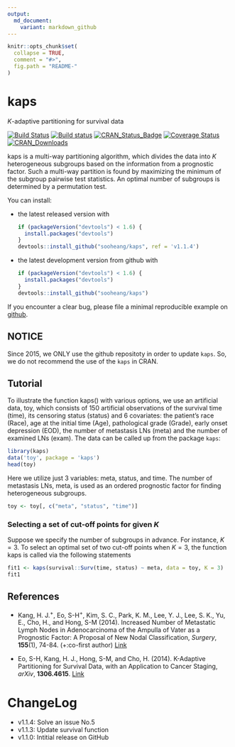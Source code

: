 ```yaml
---
output:
  md_document:
    variant: markdown_github
---
```


<!-- README.md is generated from README.Rmd. Please edit that file -->

```r
knitr::opts_chunk$set(
  collapse = TRUE,
  comment = "#>",
  fig.path = "README-"
)
```

# kaps  
$K$-adaptive partitioning for survival data 

[![Build Status](https://travis-ci.org/sooheang/kaps.svg?branch=master)](https://travis-ci.org/sooheang/kaps)
[![Build status](https://ci.appveyor.com/api/projects/status/x7frit6xwy688d5e/branch/master?svg=true)](https://ci.appveyor.com/project/sooheang/kaps/branch/master)
[![CRAN_Status_Badge](http://www.r-pkg.org/badges/version/kaps)](http://cran.r-project.org/package=kaps)
[![Coverage Status](https://img.shields.io/codecov/c/github/sooheang/kaps/master.svg)](https://codecov.io/github/sooheang/kaps?branch=master)
[![CRAN_Downloads](https://cranlogs.r-pkg.org/badges/grand-total/kaps)](http://cran.rstudio.com/web/packages/kaps/index.html)

kaps is a multi-way partitioning algorithm, which divides the data into $K$ heterogeneous subgroups based on the information from a prognostic factor. 
Such a multi-way partition is found by maximizing the minimum of the subgroup pairwise test statistics.
An optimal number of subgroups is determined by a permutation test. 


You can install:

* the latest released version with

    ```R
    if (packageVersion("devtools") < 1.6) {
      install.packages("devtools")
    }
    devtools::install_github("sooheang/kaps", ref = 'v1.1.4')
    ```

* the latest development version from github with

    ```R
    if (packageVersion("devtools") < 1.6) {
      install.packages("devtools")
    }
    devtools::install_github("sooheang/kaps")
    ```

If you encounter a clear bug, please file a minimal reproducible example on [github](https://github.com/sooheang/kaps/issues). 

## NOTICE

Since 2015, we ONLY use the github repositoty in order to update `kaps`. So, we do not recommend the use of the `kaps` in CRAN.

## Tutorial 

To illustrate the function kaps() with various options, we use an artificial data, toy, which consists of 150 artificial observations of the survival time (time), its censoring status (status) and 6 covariates: the patient's race (Race), age at the initial time (Age), pathological grade (Grade), early onset depression (EOD), the number of metastasis LNs (meta) and the number of examined LNs (exam). 
The data can be called up from the package `kaps`:

```r
library(kaps)
data('toy', package = 'kaps')
head(toy)
``` 

Here we utilize just 3 variables: meta, status, and time. The number of metastasis LNs, meta, is used as an ordered prognostic factor for finding heterogeneous subgroups.

```r
toy <- toy[, c("meta", "status", "time")]
```

### Selecting a set of cut-off points for given $K$

Suppose we specify the number of subgroups in advance. For instance, $K=3$. To select an optimal set of two cut-off points when $K=3$, the function kaps is called via the following statements

```r
fit1 <- kaps(survival::Surv(time, status) ~ meta, data = toy, K = 3)
fit1 
```

## References   

* Kang, H. J.^+^, Eo, S-H^+^, Kim, S. C., Park, K. M., Lee, Y. J., Lee, S. K., Yu, E., Cho, H., and Hong, S-M (2014). Increased Number of Metastatic Lymph Nodes in Adenocarcinoma of the Ampulla of Vater as a Prognostic Factor: A Proposal of New Nodal Classification, _Surgery_,  **155**(1), 74-84. (+:co-first author) [Link](http://dx.doi.org/10.1016/j.surg.2013.08.004)

* Eo, S-H, Kang, H. J., Hong, S-M, and Cho, H. (2014). K-Adaptive Partitioning for Survival Data, with an Application to Cancer Staging, _arXiv_, **1306.4615**. [Link](https://arxiv.org/abs/1306.4615)

# ChangeLog   

* v1.1.4: Solve an issue No.5
* v1.1.3: Update survival function
* v1.1.0: Intitial release on GitHub






